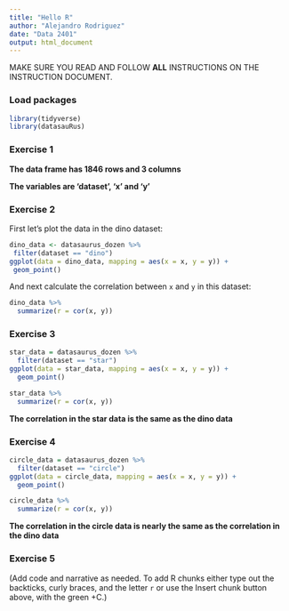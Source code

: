 ```yaml
---
title: "Hello R"
author: "Alejandro Rodriguez"
date: "Data 2401"
output: html_document
---
```


MAKE SURE YOU READ AND FOLLOW **ALL** INSTRUCTIONS ON THE INSTRUCTION DOCUMENT. 

### Load packages


```r
library(tidyverse) 
library(datasauRus)
```


### Exercise 1

**The data frame has 1846 rows and 3 columns** 

**The variables are 'dataset', 'x' and 'y'**

### Exercise 2

First let's plot the data in the dino dataset:

```r
dino_data <- datasaurus_dozen %>%
 filter(dataset == "dino")
ggplot(data = dino_data, mapping = aes(x = x, y = y)) +
 geom_point()
```

And next calculate the correlation between `x` and `y` in this dataset:

```r
dino_data %>%
  summarize(r = cor(x, y))
```

### Exercise 3


```r
star_data = datasaurus_dozen %>%
  filter(dataset == "star")
ggplot(data = star_data, mapping = aes(x = x, y = y)) +
  geom_point()

```
 
```r
star_data %>%
  summarize(r = cor(x, y))

```
**The correlation in the star data is the same as the dino data**

### Exercise 4

```r
circle_data = datasaurus_dozen %>%
  filter(dataset == "circle")
ggplot(data = circle_data, mapping = aes(x = x, y = y)) +
  geom_point()

```

```r
circle_data %>%
  summarize(r = cor(x, y))

```
**The correlation in the circle data is nearly the same as the correlation in the dino data**

### Exercise 5

(Add code and narrative as needed. To add R chunks either type out the backticks, curly braces, and the letter `r` or use the Insert chunk button above, with the green +C.)
